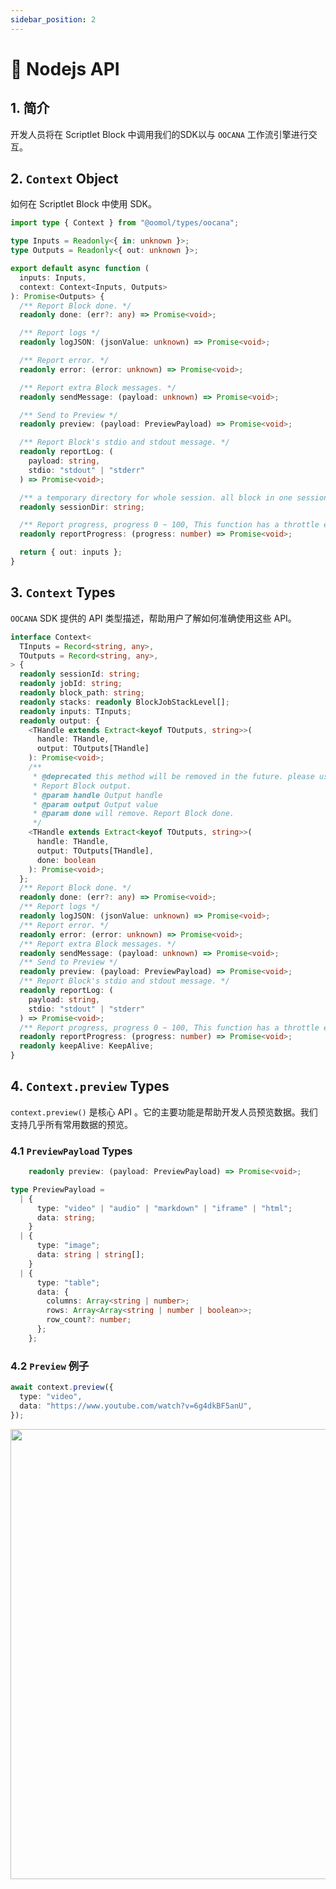 ```yaml
---
sidebar_position: 2
---
```



# 📗 Nodejs API

## 1. 简介

开发人员将在 Scriptlet Block 中调用我们的SDK以与 `OOCANA` 工作流引擎进行交互。

## 2. `Context` Object

如何在 Scriptlet Block 中使用 SDK。

```typescript
import type { Context } from "@oomol/types/oocana";

type Inputs = Readonly<{ in: unknown }>;
type Outputs = Readonly<{ out: unknown }>;

export default async function (
  inputs: Inputs,
  context: Context<Inputs, Outputs>
): Promise<Outputs> {
  /** Report Block done. */
  readonly done: (err?: any) => Promise<void>;

  /** Report logs */
  readonly logJSON: (jsonValue: unknown) => Promise<void>;

  /** Report error. */
  readonly error: (error: unknown) => Promise<void>;

  /** Report extra Block messages. */
  readonly sendMessage: (payload: unknown) => Promise<void>;

  /** Send to Preview */
  readonly preview: (payload: PreviewPayload) => Promise<void>;

  /** Report Block's stdio and stdout message. */
  readonly reportLog: (
    payload: string,
    stdio: "stdout" | "stderr"
  ) => Promise<void>;

  /** a temporary directory for whole session. all block in one session will share the same directory */
  readonly sessionDir: string;

  /** Report progress, progress 0 ~ 100, This function has a throttle effect, triggering once every 300ms. */
  readonly reportProgress: (progress: number) => Promise<void>;

  return { out: inputs };
}
```

## 3. `Context` Types

`OOCANA` SDK 提供的 API 类型描述，帮助用户了解如何准确使用这些 API。

```typescript
interface Context<
  TInputs = Record<string, any>,
  TOutputs = Record<string, any>,
> {
  readonly sessionId: string;
  readonly jobId: string;
  readonly block_path: string;
  readonly stacks: readonly BlockJobStackLevel[];
  readonly inputs: TInputs;
  readonly output: {
    <THandle extends Extract<keyof TOutputs, string>>(
      handle: THandle,
      output: TOutputs[THandle]
    ): Promise<void>;
    /**
     * @deprecated this method will be removed in the future. please use function without done parameter. if you want to report block done, please use context.done() instead.
     * Report Block output.
     * @param handle Output handle
     * @param output Output value
     * @param done will remove. Report Block done.
     */
    <THandle extends Extract<keyof TOutputs, string>>(
      handle: THandle,
      output: TOutputs[THandle],
      done: boolean
    ): Promise<void>;
  };
  /** Report Block done. */
  readonly done: (err?: any) => Promise<void>;
  /** Report logs */
  readonly logJSON: (jsonValue: unknown) => Promise<void>;
  /** Report error. */
  readonly error: (error: unknown) => Promise<void>;
  /** Report extra Block messages. */
  readonly sendMessage: (payload: unknown) => Promise<void>;
  /** Send to Preview */
  readonly preview: (payload: PreviewPayload) => Promise<void>;
  /** Report Block's stdio and stdout message. */
  readonly reportLog: (
    payload: string,
    stdio: "stdout" | "stderr"
  ) => Promise<void>;
  /** Report progress, progress 0 ~ 100, This function has a throttle effect, triggering once every 300ms. */
  readonly reportProgress: (progress: number) => Promise<void>;
  readonly keepAlive: KeepAlive;
}
```

## 4. `Context.preview` Types

`context.preview()` 是核心 API 。它的主要功能是帮助开发人员预览数据。我们支持几乎所有常用数据的预览。

### 4.1 `PreviewPayload` Types

```typescript
    readonly preview: (payload: PreviewPayload) => Promise<void>;
```

```typescript
type PreviewPayload =
  | {
      type: "video" | "audio" | "markdown" | "iframe" | "html";
      data: string;
    }
  | {
      type: "image";
      data: string | string[];
    }
  | {
      type: "table";
      data: {
        columns: Array<string | number>;
        rows: Array<Array<string | number | boolean>>;
        row_count?: number;
      };
    };
```

### 4.2 `Preview` 例子

```typescript
await context.preview({
  type: "video",
  data: "https://www.youtube.com/watch?v=6g4dkBF5anU",
});
```

<img src={node_preview} width="720" />
